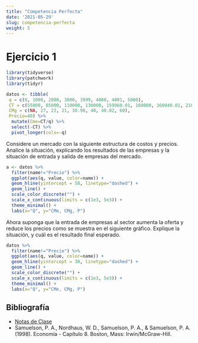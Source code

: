```yaml
---
title: "Competencia Perfecta"
date: '2021-05-29'
slug: competencia-perfecta
weight: 5
---
```


# Ejercicio 1

```r


library(tidyverse)
library(patchwork)
library(tidyr)

datos <- tibble( 
 q = c(0, 1000, 2000, 3000, 3999, 4000, 4001, 5000), 
 CT = c(55000, 85000, 110000, 130000, 159960.01, 160000, 160040.01, 210000), 
 CMg = c(NA, 27, 22, 21, 38.98, 40, 40.02, 60), 
 Precio=40) %>% 
  mutate(Cme=CT/q) %>% 
  select(-CT) %>% 
  pivot_longer(cols=-q)
```

Considere un mercado con la siguiente estructura de costos y precios. Analice la situación, explicando los resultados de las empresas y la situación de entrada y salida de empresas del mercado.

```r


a <- datos %>%
  filter(name!="Precio") %>% 
  ggplot(aes(q, value, color=name)) +
  geom_hline(yintercept = 50, linetype="dashed") +
  geom_line() + 
  scale_color_discrete("") +
  scale_x_continuous(limits = c(1e3, 5e3)) +
  theme_minimal() +
  labs(x="Q", y="CMe, CMg, P")

```

Ahora suponga que la entrada de empresas al sector aumenta la oferta y reduce los precios como se muestra en el siguiente gráfico. Explique la situación, y cuál es el resultado final esperado.

```r
datos %>%
  filter(name!="Precio") %>% 
  ggplot(aes(q, value, color=name)) +
  geom_hline(yintercept = 30, linetype="dashed") +
  geom_line() + 
  scale_color_discrete("") +
  scale_x_continuous(limits = c(1e3, 5e3)) +
  theme_minimal() +
  labs(x="Q", y="CMe, CMg, P")
```

## Bibliografía

- [Notas de Clase](https://org-ind--diapos-econ.netlify.app/)
- Samuelson, P. A., Nordhaus, W. D., Samuelson, P. A., & Samuelson, P. A. (1998). Economía - Capítulo 8. Boston, Mass: Irwin/McGraw-Hill.